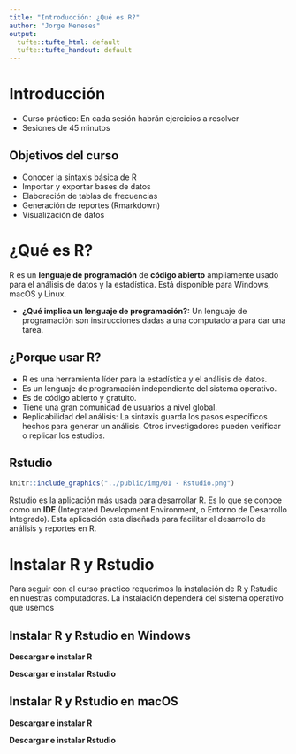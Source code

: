 ```yaml
---
title: "Introducción: ¿Qué es R?"
author: "Jorge Meneses"
output:
  tufte::tufte_html: default
  tufte::tufte_handout: default
---
```


# Introducción

* Curso práctico: En cada sesión habrán ejercicios a resolver
* Sesiones de 45 minutos

## Objetivos del curso

* Conocer la sintaxis básica de R
* Importar y exportar bases de datos
* Elaboración de tablas de frecuencias
* Generación de reportes (Rmarkdown)
* Visualización de datos

# ¿Qué es R?

R es un **lenguaje de programación** de **código abierto** ampliamente usado para el análisis de datos y la estadística. Está disponible para Windows, macOS y Linux.

* **¿Qué implica un lenguaje de programación?:** Un lenguaje de programación son instrucciones dadas a una computadora para dar una tarea.

## ¿Porque usar R?

* R es una herramienta líder para la estadística y el análisis de datos.
* Es un lenguaje de programación independiente del sistema operativo.
* Es de código abierto y gratuito.
* Tiene una gran comunidad de usuarios a nivel global.
* Replicabilidad del análisis: La sintaxis guarda los pasos específicos hechos para generar un análisis. Otros investigadores pueden verificar o replicar los estudios.

## Rstudio

```r
knitr::include_graphics("../public/img/01 - Rstudio.png")
```

Rstudio es la aplicación más usada para desarrollar R. Es lo que se conoce como un **IDE** (Integrated Development Environment, o Entorno de Desarrollo Integrado). Esta aplicación esta diseñada para facilitar el desarrollo de análisis y reportes en R.

# Instalar R y Rstudio

Para seguir con el curso práctico requerimos la instalación de R y Rstudio en nuestras computadoras. La instalación dependerá del sistema operativo que usemos

## Instalar R y Rstudio en Windows

**Descargar e instalar R**

**Descargar e instalar Rstudio**

## Instalar R y Rstudio en macOS

**Descargar e instalar R**

**Descargar e instalar Rstudio**
